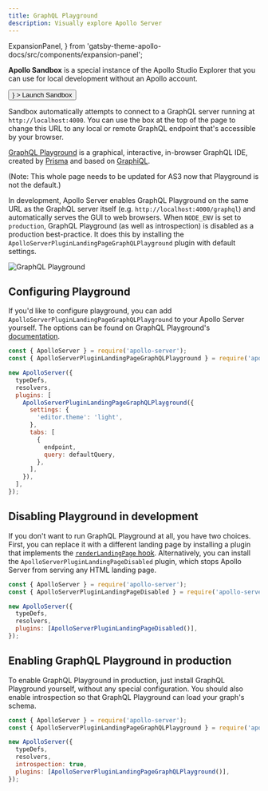 ```yaml
---
title: GraphQL Playground
description: Visually explore Apollo Server
---
```


  ExpansionPanel,
} from 'gatsby-theme-apollo-docs/src/components/expansion-panel';

<ExpansionPanel title="📣 The Apollo Studio Explorer now supports local development">

**Apollo Sandbox** is a special instance of the Apollo Studio Explorer that you can use for local development without an Apollo account.

<p>
  <Button
    size="large"
    color={colors.primary}
    as={<Link to="https://studio.apollographql.com/sandbox/" target="_blank" />}
  >
    Launch Sandbox
  </Button>
</p>

Sandbox automatically attempts to connect to a GraphQL server running at `http://localhost:4000`. You can use the box at the top of the page to change this URL to any local or remote GraphQL endpoint that's accessible by your browser.

</ExpansionPanel>

[GraphQL Playground](https://github.com/graphql/graphql-playground) is a graphical, interactive, in-browser GraphQL IDE, created by [Prisma](https://www.prisma.io/) and based on [GraphiQL](https://github.com/graphql/graphiql).

(Note: This whole page needs to be updated for AS3 now that Playground is not the default.)

In development, Apollo Server enables GraphQL Playground on the same URL as the GraphQL server itself (e.g. `http://localhost:4000/graphql`) and automatically serves the GUI to web browsers.  When `NODE_ENV` is set to `production`, GraphQL Playground (as well as introspection) is disabled as a production best-practice. It does this by installing the `ApolloServerPluginLandingPageGraphQLPlayground` plugin with default settings.

![GraphQL Playground](../images/graphql-playground.png)

## Configuring Playground

If you'd like to configure playground, you can add `ApolloServerPluginLandingPageGraphQLPlayground` to your Apollo Server yourself. The options can be found on GraphQL Playground's [documentation](https://github.com/graphql/graphql-playground/#usage).

```js
const { ApolloServer } = require('apollo-server');
const { ApolloServerPluginLandingPageGraphQLPlayground } = require('apollo-server-core');

new ApolloServer({
  typeDefs,
  resolvers,
  plugins: [
    ApolloServerPluginLandingPageGraphQLPlayground({
      settings: {
        'editor.theme': 'light',
      },
      tabs: [
        {
          endpoint,
          query: defaultQuery,
        },
      ],
    }),
  ],
});
```

## Disabling Playground in development

If you don't want to run GraphQL Playground at all, you have two choices. First, you can replace it with a different landing page by installing a plugin that implements the [`renderLandingPage` hook](../integrations/plugins-event-reference/#renderlandingpage). Alternatively, you can install the `ApolloServerPluginLandingPageDisabled` plugin, which stops Apollo Server from serving any HTML landing page.

```js
const { ApolloServer } = require('apollo-server');
const { ApolloServerPluginLandingPageDisabled } = require('apollo-server-core');

new ApolloServer({
  typeDefs,
  resolvers,
  plugins: [ApolloServerPluginLandingPageDisabled()],
});
```

## Enabling GraphQL Playground in production

To enable GraphQL Playground in production, just install GraphQL Playground yourself, without any special configuration. You should also enable introspection so that GraphQL Playground can load your graph's schema.

```js
const { ApolloServer } = require('apollo-server');
const { ApolloServerPluginLandingPageGraphQLPlayground } = require('apollo-server-core');

new ApolloServer({
  typeDefs,
  resolvers,
  introspection: true,
  plugins: [ApolloServerPluginLandingPageGraphQLPlayground()],
});

```
